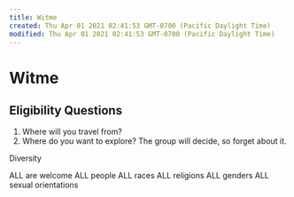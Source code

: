```yaml
---
title: Witme
created: Thu Apr 01 2021 02:41:53 GMT-0700 (Pacific Daylight Time)
modified: Thu Apr 01 2021 02:41:53 GMT-0700 (Pacific Daylight Time)
---
```

# Witme

## Eligibility Questions

1. Where will you travel from?
2. Where do you want to explore? The group will decide, so forget about it.

Diversity

ALL are welcome
ALL people
ALL races
ALL religions
ALL genders
ALL sexual orientations